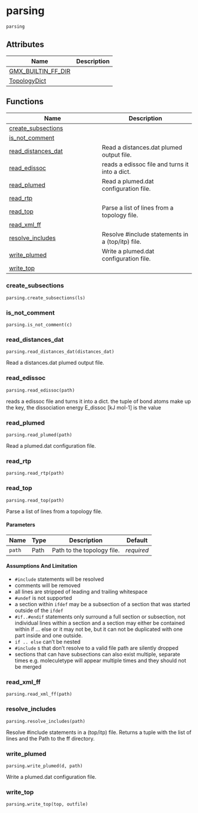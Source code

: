 # parsing { #kimmdy.parsing }

`parsing`

## Attributes

| Name | Description |
| --- | --- |
| [GMX_BUILTIN_FF_DIR](#kimmdy.parsing.GMX_BUILTIN_FF_DIR) |  |
| [TopologyDict](#kimmdy.parsing.TopologyDict) |  |

## Functions

| Name | Description |
| --- | --- |
| [create_subsections](#kimmdy.parsing.create_subsections) |  |
| [is_not_comment](#kimmdy.parsing.is_not_comment) |  |
| [read_distances_dat](#kimmdy.parsing.read_distances_dat) | Read a distances.dat plumed output file. |
| [read_edissoc](#kimmdy.parsing.read_edissoc) | reads a edissoc file and turns it into a dict. |
| [read_plumed](#kimmdy.parsing.read_plumed) | Read a plumed.dat configuration file. |
| [read_rtp](#kimmdy.parsing.read_rtp) |  |
| [read_top](#kimmdy.parsing.read_top) | Parse a list of lines from a topology file. |
| [read_xml_ff](#kimmdy.parsing.read_xml_ff) |  |
| [resolve_includes](#kimmdy.parsing.resolve_includes) | Resolve #include statements in a (top/itp) file. |
| [write_plumed](#kimmdy.parsing.write_plumed) | Write a plumed.dat configuration file. |
| [write_top](#kimmdy.parsing.write_top) |  |

### create_subsections { #kimmdy.parsing.create_subsections }

`parsing.create_subsections(ls)`

### is_not_comment { #kimmdy.parsing.is_not_comment }

`parsing.is_not_comment(c)`

### read_distances_dat { #kimmdy.parsing.read_distances_dat }

`parsing.read_distances_dat(distances_dat)`

Read a distances.dat plumed output file.

### read_edissoc { #kimmdy.parsing.read_edissoc }

`parsing.read_edissoc(path)`

reads a edissoc file and turns it into a dict.
the tuple of bond atoms make up the key,
the dissociation energy E_dissoc [kJ mol-1] is the value

### read_plumed { #kimmdy.parsing.read_plumed }

`parsing.read_plumed(path)`

Read a plumed.dat configuration file.

### read_rtp { #kimmdy.parsing.read_rtp }

`parsing.read_rtp(path)`

### read_top { #kimmdy.parsing.read_top }

`parsing.read_top(path)`

Parse a list of lines from a topology file.

#### Parameters

| Name   | Type   | Description                | Default    |
|--------|--------|----------------------------|------------|
| `path` | Path   | Path to the topology file. | _required_ |

#### Assumptions And Limitation

- ``#include`` statements will be resolved
- comments will be removed
- all lines are stripped of leading and trailing whitespace
- ``#undef`` is not supported
- a section within ``ifdef`` may be a subsection of a section that was started
  outside of the ``ifdef``
- ``#if..#endif`` statements only surround a full section or subsection,
  not individual lines within a section and
  a section may either be contained within if ... else or it may not be,
  but it can not be duplicated with one part inside and one outside.
- `if .. else` can't be nested
- ``#include`` s that don't resolve to a valid file path are silently dropped
- sections that can have subsections can also exist multiple, separate times
  e.g. moleculetype will appear multiple times and they should not be merged

### read_xml_ff { #kimmdy.parsing.read_xml_ff }

`parsing.read_xml_ff(path)`

### resolve_includes { #kimmdy.parsing.resolve_includes }

`parsing.resolve_includes(path)`

Resolve #include statements in a (top/itp) file.
Returns a tuple with the list of lines and the Path to the ff directory.

### write_plumed { #kimmdy.parsing.write_plumed }

`parsing.write_plumed(d, path)`

Write a plumed.dat configuration file.

### write_top { #kimmdy.parsing.write_top }

`parsing.write_top(top, outfile)`